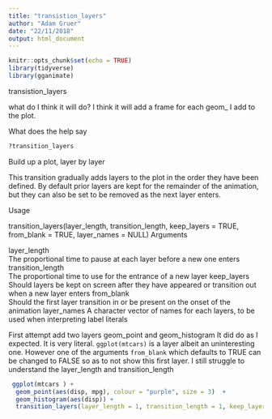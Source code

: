 ```yaml
---
title: "transistion_layers"
author: "Adam Gruer"
date: "22/11/2018"
output: html_document
---
```


```r
knitr::opts_chunk$set(echo = TRUE)
library(tidyverse)
library(gganimate)
```

transistion_layers 

what do I think it will do?
I think it will  add a frame for each geom_ I add to the plot.

What does the help say

```r
?transition_layers
```
Build up a plot, layer by layer

This transition gradually adds layers to the plot in the order they have been defined. By default prior layers are kept for the remainder of the animation, but they can also be set to be removed as the next layer enters.

Usage

transition_layers(layer_length, transition_length, keep_layers = TRUE,
  from_blank = TRUE, layer_names = NULL)
Arguments

layer_length	
The proportional time to pause at each layer before a new one enters
transition_length	
The proportional time to use for the entrance of a new layer
keep_layers	
Should layers be kept on screen after they have appeared or transition out when a new layer enters
from_blank	
Should the first layer transition in or be present on the onset of the animation
layer_names	
A character vector of names for each layers, to be used when interpreting label literals

First attempt
add two layers geom_point and geom_histogram
It did do as I expected.
It is very literal. ```ggplot(mtcars)``` is a layer albeit an uninteresting one. However one of the arguments ```from_blank``` which defaults to TRUE can be changed to FALSE so as to not show this first layer.
I still struggle to understand the layer_length and transition_length 
```r
 ggplot(mtcars ) + 
  geom_point(aes(disp, mpg), colour = "purple", size = 3)  +
  geom_histogram(aes(disp)) +
  transition_layers(layer_length = 1, transition_length = 1, keep_layers = TRUE)
```

